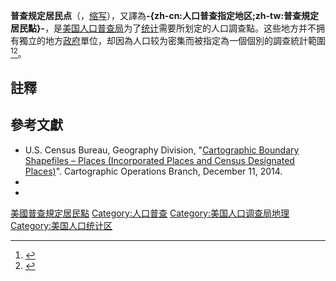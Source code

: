 {{Expand language|en|time=2018-09-10T12:10:19+00:00}}
{{noteTA
|T=zh-cn:普查规定居民点;zh-tw:人口普查指定地區;
|1=zh-cn:普查规定居民点;zh-tw:人口普查指定地區;
}}
'''普查规定居民点'''（{{lang-en|'''census-designated place'''}}，[[缩写|缩写]]{{lang|en|'''CDP'''}}），又譯為'''-{zh-cn:人口普查指定地区;zh-tw:普查規定居民點}-'''，是[[美国人口普查局|美国人口普查局]]为了[[统计|统计]]需要所划定的人口調查點。这些地方并不拥有獨立的地方[[政府|政府]]單位，却因為人口较为密集而被指定為一個個別的調查統計範圍<ref>{{Cite web|title=存档副本|url=http://www.census.gov/geo/www/cob/pl_metadata.html#cdp|access-date=2010-07-10|archive-url=https://web.archive.org/web/20130505044053/http://www.census.gov/geo/www/cob/pl_metadata.html#cdp|archive-date=2013-05-05|dead-url=yes}}</ref><ref>{{Cite web|title=存档副本|url=http://www.census.gov/statab/ccdb/cit1040a.txt|access-date=2010-07-10|archive-url=https://www.webcitation.org/678LXx4Zl?url=http://www.census.gov/statab/ccdb/cit1040a.txt|archive-date=2012-04-23|dead-url=yes}}</ref>。

==註釋==
{{Reflist}}

==參考文獻==
{{refbegin}}
* U.S. Census Bureau, Geography Division, "[https://web.archive.org/web/20130911023515/https://www.census.gov/geo/maps-data/data/cbf/cbf_place.html Cartographic Boundary Shapefiles – Places (Incorporated Places and Census Designated Places)]". Cartographic Operations Branch, December 11, 2014.
* {{cite web|url=https://www.census.gov/geo/www/psapage.html#CDP|title=Census 2000 Statistical Areas Boundary Criteria|accessdate=2009-04-08|publisher=U.S. Census Bureau|archiveurl=https://web.archive.org/web/20121115104522/http://www.census.gov/geo/www/psapage.html#CDP|archivedate=2012-11-15}}
* {{Cite web|title=Geographic Areas Reference Manual|url=https://www.census.gov/programs-surveys/geography/guidance/geographic-areas-reference-manual.html|access-date=2021-09-19|work=The United States Census Bureau|language=EN-US|archive-date=2021-03-18|archive-url=https://web.archive.org/web/20210318010329/https://www.census.gov/programs-surveys/geography/guidance/geographic-areas-reference-manual.html|dead-url=no}}
{{refend}}

{{tsl|en|template:Lists of CDPs by state}}

{{tsl|en|template:USCensus Geography}}
{{US-stub}}

[[Category:美國普查規定居民點|]]
[[Category:人口普查|Category:人口普查]]
[[Category:美国人口调查局地理|Category:美国人口调查局地理]]
[[Category:美国人口统计区|Category:美国人口统计区]]